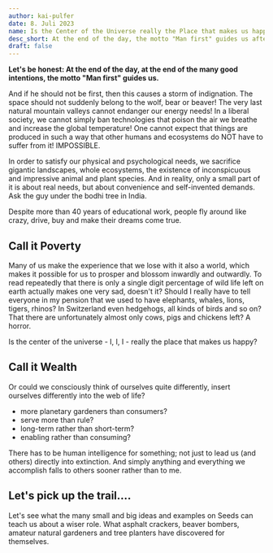 ```yaml
---
author: kai-pulfer
date: 8. Juli 2023
name: Is the Center of the Universe really the Place that makes us happy?
desc_short: At the end of the day, the motto "Man first" guides us after all."
draft: false
---
```


**Let's be honest: At the end of the day, at the end of the many good intentions, the motto "Man first" guides us.**

And if he should not be first, then this causes a storm of indignation. The space should not suddenly belong to the wolf, bear or beaver! The very last natural mountain valleys cannot endanger our energy needs! In a liberal society, we cannot simply ban technologies that poison the air we breathe and increase the global temperature! One cannot expect that things are produced in such a way that other humans and ecosystems do NOT have to suffer from it! IMPOSSIBLE.

In order to satisfy our physical and psychological needs, we sacrifice gigantic landscapes, whole ecosystems, the existence of inconspicuous and impressive animal and plant species. And in reality, only a small part of it is about real needs, but about convenience and self-invented demands. Ask the guy under the bodhi tree in India.

Despite more than 40 years of educational work, people fly around like crazy, drive, buy and make their dreams come true.

## Call it Poverty

Many of us make the experience that we lose with it also a world, which makes it possible for us to prosper and blossom inwardly and outwardly. To read repeatedly that there is only a single digit percentage of wild life left on earth actually makes one very sad, doesn't it? Should I really have to tell everyone in my pension that we used to have elephants, whales, lions, tigers, rhinos? In Switzerland even hedgehogs, all kinds of birds and so on? That there are unfortunately almost only cows, pigs and chickens left? A horror.

Is the center of the universe - I, I, I - really the place that makes us happy?

## Call it Wealth

Or could we consciously think of ourselves quite differently, insert ourselves differently into the web of life?

- more planetary gardeners than consumers?
- serve more than rule?
- long-term rather than short-term?
- enabling rather than consuming?

There has to be human intelligence for something; not just to lead us (and others) directly into extinction. And simply anything and everything we accomplish falls to others sooner rather than to me.

## Let's pick up the trail....

Let's see what the many small and big ideas and examples on Seeds can teach us about a wiser role. What asphalt crackers, beaver bombers, amateur natural gardeners and tree planters have discovered for themselves.
